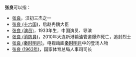'''张良'''可以指：
* [[张良|张良]]，汉初三杰之一
* [[张良_(十六国)|张良 (十六国)]]，后赵冉魏大臣
* [[张良_(演员)|张良 (演员)]]，1933年生，中国演员、导演
* [[2010年大连新港输油管道爆炸|张良 (消防員)]]，2010年大连新港输油管道爆炸死亡，追封烈士
* [[张良_(秦时明月)|张良 (秦时明月)]]，电视动画[[秦时明月|秦时明月]]中的登场人物
* [[张良_(1963年)|张良 (1963年)]]，国家体育总局人事司司长

{{disambig|Cat=二字張姓人名消歧義|L}}